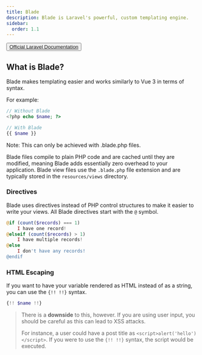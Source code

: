 ---
title: Blade
description: Blade is Laravel's powerful, custom templating engine.
sidebar:
  order: 1.1
---
<button> [Official Laravel Documentation](https://laravel.com/docs/10.x/blade) </button>

## What is Blade?
Blade makes templating easier and works similarly to Vue 3
in terms of syntax.

For example:

```php
// Without Blade
<?php echo $name; ?>

// With Blade
{{ $name }}
```
Note: This can only be achieved with .blade.php files.

Blade files compile to plain PHP code and are cached until they are modified, meaning Blade adds essentially zero overhead to your application. Blade view files use the `.blade.php` file extension and are typically stored in the `resources/views` directory.

### Directives
Blade uses directives instead of PHP control structures to make it easier to write your views. All Blade directives start with the `@` symbol.


```php
@if (count($records) === 1)
    I have one record!
@elseif (count($records) > 1)
    I have multiple records!
@else
    I don't have any records!
@endif
```

### HTML Escaping
If you want to have your variable rendered as HTML instead of as
a string, you can use the `{!! !!}` syntax.

```php
{!! $name !!}
```

>There is a <b>downside</b> to this, however. If you are using user input, you should be careful as this can lead to XSS attacks.
>
> For instance, a user could have a post title as `<script>alert('hello')</script>`. If you were to use the `{!! !!}` syntax, the script would be executed.

